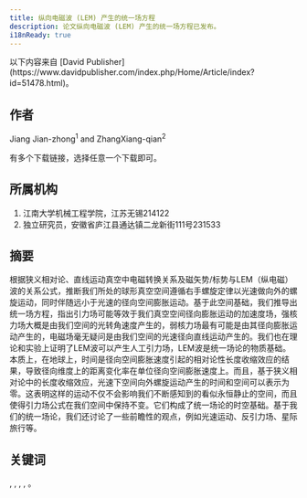 ```yaml
---
title: 纵向电磁波 (LEM) 产生的统一场方程
description: 论文纵向电磁波 (LEM) 产生的统一场方程已发布。
i18nReady: true
---
```



<Aside title="来源">
  以下内容来自 [David Publisher](https://www.davidpublisher.com/index.php/Home/Article/index?id=51478.html)。
</Aside>

## 作者

Jiang Jian-zhong<sup>1</sup> and ZhangXiang-qian<sup>2</sup>

<ReadMore>有多个下载链接，选择任意一个下载即可。</ReadMore>

<LinkCard
  title="下载PDF文档（David Publisher）"
  href="https://www.davidpublisher.com/Public/uploads/Contribute/6728703e9a299.pdf"
  description="DOI:10.17265/2162-5263/2024.05.002"
/>

<LinkCard
  title="下载PDF文档（GitHub）"
  href="https://github.com/unified-field-theory-org/documentation/blob/main/Academic-Paper/Unified%20Field%20Equation%20Generated%20by%20Longitudinal%20Electromagnetic%20(LEM)%20Waves.pdf"
  description="DOI:10.17265/2162-5263/2024.05.002"
/>

## 所属机构

1. 江南大学机械工程学院，江苏无锡214122
2. 独立研究员，安徽省庐江县通达镇二龙新街111号231533

## 摘要

根据狭义相对论、直线运动真空中电磁转换关系及磁矢势/标势与LEM（纵电磁）波的关系公式，推断我们所处的球形真空空间遵循右手螺旋定律以光速做向外的螺旋运动，同时伴随远小于光速的径向空间膨胀运动。基于此空间基础，我们推导出统一场方程，指出引力场可能等效于我们真空空间径向膨胀运动的加速度场，强核力场大概是由我们空间的光转角速度产生的，弱核力场最有可能是由其径向膨胀运动产生的，电磁场毫无疑问是由我们空间的光速径向直线运动产生的。我们也在理论和实验上证明了LEM波可以产生人工引力场，LEM波是统一场论的物质基础。本质上，在地球上，时间是径向空间膨胀速度引起的相对论性长度收缩效应的结果，导致径向维度上的距离变化率在单位径向空间膨胀速度上。而且，基于狭义相对论中的长度收缩效应，光速下空间向外螺旋运动产生的时间和空间可以表示为零。这表明这样的运动不仅不会影响我们不断感知到的看似永恒静止的空间，而且使得引力场公式在我们空间中保持不变。它们构成了统一场论的时空基础。基于我们的统一场论，我们还讨论了一些前瞻性的观点，例如光速运动、反引力场、星际旅行等。

## 关键词

<Badge class="neutral-badge" text="QED（量子电动力学）" />, <Badge class="neutral-badge" text="LEM波" />, <Badge class="neutral-badge" text="电磁感应" />, 
<Badge class="neutral-badge" text="统一场方程" />, <Badge class="neutral-badge" text="人工引力场" />。
